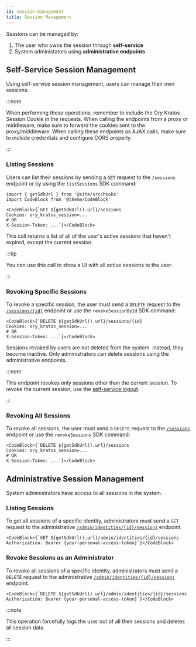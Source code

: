 ```yaml
---
id: session-management
title: Session Management
---
```


Sessions can be managed by: 

1. The user who owns the session through **self-service**
2. System administators using **administrative endpoints**

## Self-Service Session Management

Using self-service session management, users can manage their own sessions.

:::note

When performing these operations, remember to include the Ory Kratos Session Cookie
in the requests. When calling the endpoints from a proxy or middleware, make sure to
forward the cookies sent to the proxy/middleware. When calling these
endpoints as AJAX calls, make sure to include credentials and configure CORS
properly.

:::

### Listing Sessions

Users can list their sessions by sending a `GET` request to the `/sessions` endpoint
or by using the  `listSessions` SDK command:

```mdx-code-block
import { getSdkUrl } from '@site/src/hooks'
import CodeBlock from '@theme/CodeBlock'

<CodeBlock>{`GET ${getSdkUrl().url}/sessions
Cookies: ory_kratos_session=...
# OR
X-Session-Token: ...`}</CodeBlock>
```

This call returns a list af all of the user's active sessions that haven't expired, 
except the current session. 

:::tip

You can use this call to show a UI with all active sessions to the user.

:::

### Revoking Specific Sessions

To revoke a specific session, the user must send a `DELETE` request to the
[`/sessions/{id}`](../../reference/api.mdx#operation/revokeSessionById) endpoint
or use the `revokeSessionById` SDK command:

```mdx-code-block
<CodeBlock>{`DELETE ${getSdkUrl().url}/sessions/{id}
Cookies: ory_kratos_session=...
# OR
X-Session-Token: ...`}</CodeBlock>
```

Sessions revoked by users are not deleted from the system. Instead, they become inactive. Only administrators
can delete sessions using the administrative endpoints.

:::note

This endpoint revokes only sessions other than the current session. To revoke
the current session, use the [self-service logout](../../kratos/self-service/flows/user-logout.mdx).

:::

### Revoking All Sessions

To revoke all sessions, the user must send a `DELETE` request to the
[`/sessions`](../../reference/api.mdx#operation/revokeSessions) endpoint
or use the `revokeSessions` SDK command:

```mdx-code-block
<CodeBlock>{`DELETE ${getSdkUrl().url}/sessions
Cookies: ory_kratos_session=...
# OR
X-Session-Token: ...`}</CodeBlock>
```

## Administrative Session Management

System administrators have access to all sessions in the system.

### Listing Sessions

To get all sessions of a specific identity, administrators must send a `GET` request to the administrative
[`/admin/identities/{id}/sessions`](../../reference/api.mdx#operation/adminListIdentitySessions) endpoint.

```mdx-code-block
<CodeBlock>{`GET ${getSdkUrl().url}/admin/identities/{id}/sessions
Authorization: Bearer {your-personal-access-token}`}</CodeBlock>
```

### Revoke Sessions as an Administrator

To revoke all sessions of a specific identity, administrators must send a `DELETE` request 
to the administrative [`/admin/identities/{id}/sessions`](../../reference/api.mdx#operation/adminDeleteIdentitySessions) endpoint.

```mdx-code-block
<CodeBlock>{`DELETE ${getSdkUrl().url}/admin/identities/{id}/sessions
Authorization: Bearer {your-personal-access-token}`}</CodeBlock>
```

:::note

This operation forcefully logs the user out of all their sessions and deletes all session data.

:::
